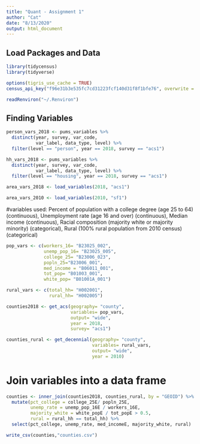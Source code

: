 ---
title: "Quant - Assignment 1"
author: "Cat"
date: "8/13/2020"
output: html_document
---
## Load Packages and Data

```{r}
library(tidycensus)
library(tidyverse)
```


```{r}
options(tigris_use_cache = TRUE)
census_api_key("f96e31b3e535fc7cd31223fcf140d31f8f1bfe76", overwrite = TRUE, install = TRUE)

readRenviron("~/.Renviron")
```


## Finding Variables 
```{r}
person_vars_2018 <- pums_variables %>%
  distinct(year, survey, var_code, 
           var_label, data_type, level) %>%
  filter(level == "person", year == 2018, survey == "acs1")
```

```{r}
hh_vars_2018 <- pums_variables %>%
  distinct(year, survey, var_code, 
           var_label, data_type, level) %>%
  filter(level == "housing", year == 2018, survey == "acs1")
```

```{r}
area_vars_2018 <- load_variables(2018, "acs1")
```
```{r}
area_vars_2010 <- load_variables(2010, "sf1")
```
#variables used: Percent of population with a college degree (age 25 to 64) (continuous), Unemployment rate (age 16 and over) (continuous), Median income (continuous), Racial composition (majority white or majority minority) (categorical), Rural (100% rural population from 2010 census) (categorical)
```{r}
pop_vars <- c(workers_16= "B23025_002", 
              unemp_pop_16= "B23025_005", 
              college_25= "B23006_023", 
              popln_25="B23006_001", 
              med_income = "B06011_001", 
              tot_pop= "B01003_001", 
              white_pop= "B01001A_001")

rural_vars <- c(total_hh= "H002001", 
                rural_hh= "H002005")

counties2018 <- get_acs(geography= "county", 
                        variables= pop_vars, 
                        output= "wide", 
                        year = 2018, 
                        survey= "acs1")

counties_rural <- get_decennial(geography= "county", 
                                variables= rural_vars, 
                                output= "wide", 
                                year = 2010)
```
# Join variables into a data frame 

```{r}
counties <- inner_join(counties2018, counties_rural, by = "GEOID") %>% 
  mutate(pct_college = college_25E/ popln_25E, 
         unemp_rate = unemp_pop_16E / workers_16E, 
         majority_white = white_popE / tot_popE > 0.5, 
         rural = rural_hh == total_hh) %>% 
  select(pct_college, unemp_rate, med_incomeE, majority_white, rural)

write_csv(counties,"counties.csv")
```
